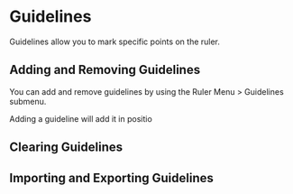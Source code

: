 # Guidelines {#guidelines}

Guidelines allow you to mark specific points on the ruler.

## Adding and Removing Guidelines

You can add and remove guidelines by using the Ruler Menu > Guidelines submenu.

Adding a guideline will add it in positio

## Clearing Guidelines

## Importing and Exporting Guidelines

